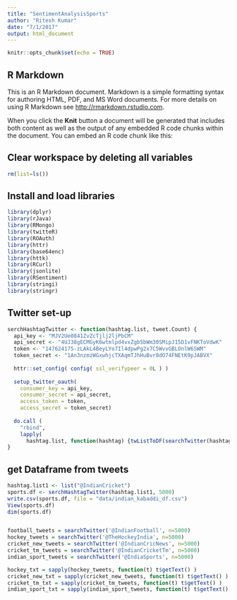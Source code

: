 ```yaml
---
title: "SentimentAnalysisSports"
author: "Ritesh Kumar"
date: "7/1/2017"
output: html_document
---
```


```r
knitr::opts_chunk$set(echo = TRUE)
```

## R Markdown

This is an R Markdown document. Markdown is a simple formatting syntax for authoring HTML, PDF, and MS Word documents. For more details on using R Markdown see <http://rmarkdown.rstudio.com>.

When you click the **Knit** button a document will be generated that includes both content as well as the output of any embedded R code chunks within the document. You can embed an R code chunk like this:

## Clear workspace by deleting all variables
```r
rm(list=ls())
```

## Install and load libraries
```r
library(dplyr)
library(rJava)
library(RMongo)
library(twitteR)
library(ROAuth)
library(httr)
library(base64enc)
library(httk)
library(RCurl)
library(jsonlite)
library(RSentiment)
library(stringi)
library(stringr)
```

## Twitter set-up
```r
serchHashtagTwitter <- function(hashtag.list, tweet.Count) {
  api_key <- "MJV2Ue0841ZvZcTjlj2ljPbCM"
  api_secret <- "4UJ38gECMGyK6wtmlpd4vxZgb5bWm30SMipJ15D1vFNKToVdwK"
  token <- "147624175-zLAkL4BeyLYo7Il4dpwPg2x7C5WvvGBLOnlW6SWM"
  token_secret <- "1An3nzmzWGxwhjcTXAqmTJhHuBvr8dO74FNEtK9pJABVX"
  
  httr::set_config( config( ssl_verifypeer = 0L ) )
  
  setup_twitter_oauth(
    consumer_key = api_key,
    consumer_secret = api_secret,
    access_token = token,
    access_secret = token_secret)
  
  do.call (
    "rbind", 
    lapply(
      hashtag.list, function(hashtag) {twListToDF(searchTwitter(hashtag, tweet.Count))}))
}
```
## get Dataframe from tweets
```r
hashtag.list1 <- list("@IndianCricket")
sports.df <- serchHashtagTwitter(hashtag.list1, 5000)
write.csv(sports.df, file = "data/indian_kabaddi_df.csv")
View(sports.df)
dim(sports.df)


football_tweets = searchTwitter('@IndianFootball', n=5000)
hockey_tweets = searchTwitter('@TheHockeyIndia', n=5000)
cricket_new_tweets = searchTwitter('@IndianCricNews', n=5000)
cricket_tm_tweets = searchTwitter('@IndianCricketTm', n=5000)
indian_sport_tweets = searchTwitter('@IndiaSports', n=5000)

hockey_txt = sapply(hockey_tweets, function(t) t$getText() )
cricket_new_txt = sapply(cricket_new_tweets, function(t) t$getText() )
cricket_tm_txt = sapply(cricket_tm_tweets, function(t) t$getText() )
indian_sport_txt = sapply(indian_sport_tweets, function(t) t$getText() )


```

